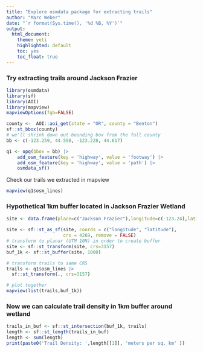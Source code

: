 ```yaml
---
title: "Explore osmdata package for extracting trails"
author: "Marc Weber"
date: "`r format(Sys.time(), '%d %B, %Y')`"
output: 
  html_document:
    theme: yeti
    highlighted: default
    toc: yes
    toc_float: true
---
```


### Try extracting trails around Jackson Frazier
```r
library(osmdata)
library(sf)
library(AOI)
library(mapview)
mapviewOptions(fgb=FALSE)

county <-  AOI::aoi_get(state = "OR", county = "Benton")
sf::st_bbox(county)
# we'll shrink down out bounding box from the full county
bb <- c(-123.259, 44.598, -123.228, 44.617)

q1 <- opq(bbox = bb) |> 
    add_osm_feature(key = 'highway', value = 'footway') |> 
    add_osm_feature(key = 'highway', value = 'path') |> 
    osmdata_sf()
```

Check our trails we extracted in mapview
```r

mapview(q1$osm_lines)
```

### Hypothetical 1km buffer located in Jackson Frazier Wetland
```r
site <- data.frame(place=c("Jackson Frazier"),longitude=c(-123.24),latitude=c(44.60))

site <- sf::st_as_sf(site, coords = c("longitude", "latitude"),
                     crs = 4269, remove = FALSE)
# transform to planar (UTM 10N) in order to create buffer
site <- sf::st_transform(site, crs=3157)
buf_1k <- sf::st_buffer(site, 1000)

# transform trails to same CRS
trails <- q1$osm_lines |> 
  sf::st_transform(., crs=3157)

# plot together
mapview(list(trails,buf_1k))
```

### Now we can calculate trail density in 1km buffer around wetland
```r
trails_in_buf <- sf::st_intersection(buf_1k, trails)
length <- sf::st_length(trails_in_buf)
length <- sum(length)
print(paste0('Trail Density: ',length[[1]], 'meters per sq. km' ))

```

